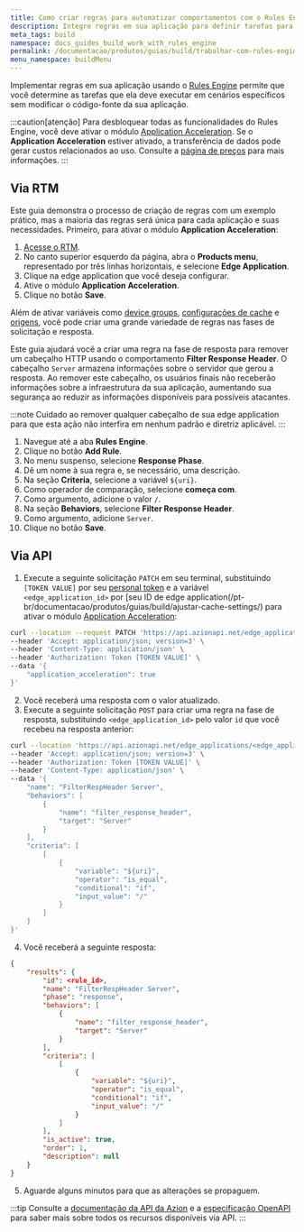 ```yaml
---
title: Como criar regras para automatizar comportamentos com o Rules Engine
description: Integre regras em sua aplicação para definir tarefas para cenários específicos sem alterar seu código existente.
meta_tags: build
namespace: docs_guides_build_work_with_rules_engine
permalink: /documentacao/produtos/guias/build/trabalhar-com-rules-engine/
menu_namespace: buildMenu
---
```


Implementar regras em sua aplicação usando o [Rules Engine](/pt-br/documentacao/produtos/edge-application/rules-engine/) permite que você determine as tarefas que ela deve executar em cenários específicos sem modificar o código-fonte da sua aplicação.

:::caution[atenção]
Para desbloquear todas as funcionalidades do Rules Engine, você deve ativar o módulo [Application Acceleration](/pt-br/documentacao/produtos/edge-application/application-acceleration/). Se o **Application Acceleration** estiver ativado, a transferência de dados pode gerar custos relacionados ao uso. Consulte a [página de preços](https://www.azion.com/pt-br/precos/) para mais informações.
:::

## Via RTM

Este guia demonstra o processo de criação de regras com um exemplo prático, mas a maioria das regras será única para cada aplicação e suas necessidades. Primeiro, para ativar o módulo **Application Acceleration**:

1. [Acesse o RTM](https://manager.azion.com).
2. No canto superior esquerdo da página, abra o **Products menu**, representado por três linhas horizontais, e selecione **Edge Application**.
3. Clique na edge application que você deseja configurar.
4. Ative o módulo **Application Acceleration**.
5. Clique no botão **Save**.

Além de ativar variáveis como [device groups](/pt-br/documentacao/produtos/guias/build/criar-device-groups/), [configurações de cache](/documentacao/produtos/guias/build/ajustar-cache-settings/) e [origens](/pt-br/documentacao/produtos/guias/build/definir-origens/), você pode criar uma grande variedade de regras nas fases de solicitação e resposta.

Este guia ajudará você a criar uma regra na fase de resposta para remover um cabeçalho HTTP usando o comportamento **Filter Response Header**. O cabeçalho `Server` armazena informações sobre o servidor que gerou a resposta. Ao remover este cabeçalho, os usuários finais não receberão informações sobre a infraestrutura da sua aplicação, aumentando sua segurança ao reduzir as informações disponíveis para possíveis atacantes.

:::note
Cuidado ao remover qualquer cabeçalho de sua edge application para que esta ação não interfira em nenhum padrão e diretriz aplicável.
:::

1. Navegue até a aba **Rules Engine**.
2. Clique no botão **Add Rule**.
3. No menu suspenso, selecione **Response Phase**.
4. Dê um nome à sua regra e, se necessário, uma descrição.
5. Na seção **Criteria**, selecione a variável `${uri}`.
6. Como operador de comparação, selecione **começa com**.
7. Como argumento, adicione o valor `/`.
8. Na seção **Behaviors**, selecione **Filter Response Header**.
9. Como argumento, adicione `Server`.
10. Clique no botão **Save**.

## Via API

1. Execute a seguinte solicitação `PATCH` em seu terminal, substituindo `[TOKEN VALUE]` por seu [personal token](/documentation/products/guides/personal-tokens/) e a variável `<edge_application_id>` por [seu ID de edge application(/pt-br/documentacao/produtos/guias/build/ajustar-cache-settings/) para ativar o módulo [Application Acceleration](/pt-br/documentacao/produtos/edge-application/application-acceleration/):

```bash
curl --location --request PATCH 'https://api.azionapi.net/edge_applications/<edge_application_id>' \
--header 'Accept: application/json; version=3' \
--header 'Content-Type: application/json' \
--header 'Authorization: Token [TOKEN VALUE]' \
--data '{
    "application_acceleration": true
}'
```

2. Você receberá uma resposta com o valor atualizado.
3. Execute a seguinte solicitação `POST` para criar uma regra na fase de resposta, substituindo `<edge_application_id>` pelo valor `id` que você recebeu na resposta anterior:

```bash
curl --location 'https://api.azionapi.net/edge_applications/<edge_application_id>/rules_engine/response/rules' \
--header 'Accept: application/json; version=3' \
--header 'Authorization: Token [TOKEN VALUE]' \
--header 'Content-Type: application/json' \
--data '{
    "name": "FilterRespHeader Server",
    "behaviors": [
        {
            "name": "filter_response_header",
            "target": "Server"
        }
    ],
    "criteria": [
        [
            {
                "variable": "${uri}",
                "operator": "is_equal",
                "conditional": "if",
                "input_value": "/"
            }
        ]
    ]
}'
```

4. Você receberá a seguinte resposta:

```json
{
    "results": {
        "id": <rule_id>,
        "name": "FilterRespHeader Server",
        "phase": "response",
        "behaviors": [
            {
                "name": "filter_response_header",
                "target": "Server"
            }
        ],
        "criteria": [
            [
                {
                    "variable": "${uri}",
                    "operator": "is_equal",
                    "conditional": "if",
                    "input_value": "/"
                }
            ]
        ],
        "is_active": true,
        "order": 1,
        "description": null
    }
}
```

5. Aguarde alguns minutos para que as alterações se propaguem.

:::tip
Consulte a [documentação da API da Azion](https://api.azion.com/) e a [especificação OpenAPI](https://github.com/aziontech/azionapi-openapi/) para saber mais sobre todos os recursos disponíveis via API.
:::
